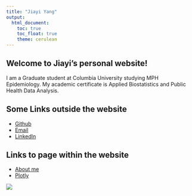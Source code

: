 ```yaml
---
title: "Jiayi Yang"
output: 
  html_document:
    toc: true
    toc_float: true
    theme: cerulean
---
```



## Welcome to Jiayi's personal website!

I am a Graduate student at Columbia University studying MPH Epidemiology. My academic certificate is Applied Biostatistics and Public Health Data Analysis.

## Some Links outside the website

* [Github](https://github.com/jy3186)
* [Email](jy3186@cumc.columbia.edu)
* [LinkedIn](https://www.linkedin.com/in/jiayi-yang-jy3186/)


## Links to page within the website
* [About me](about.html)
* [Plotly](plotly_dashboard.Rmd)

![](images/Jiayi_photo.jpg)

